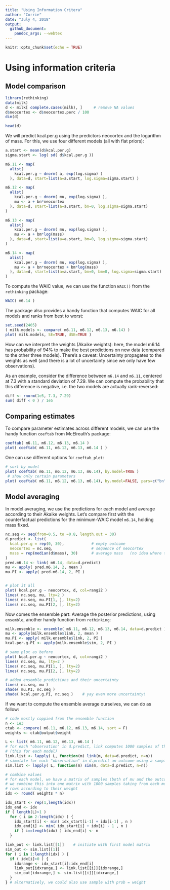 ```yaml
---
title: "Using Information Critera"
author: "Corrie"
date: "July 4, 2018"
output: 
  github_document:
    pandoc_args: --webtex
---
```


```r
knitr::opts_chunk$set(echo = TRUE)
```

# Using information criteria

## Model comparison
```r
library(rethinking)
data(milk)
d <- milk[ complete.cases(milk), ]     # remove NA values
d$neocortex <- d$neocortex.perc / 100
dim(d)

head(d)
```
We will predict kcal.per.g using the predictors neocortex and the logarithm of mass. For this, we use four different models (all with flat priors):
```r
a.start <- mean(d$kcal.per.g)
sigma.start <- log( sd( d$kcal.per.g ))

m6.11 <- map( 
  alist(
    kcal.per.g ~ dnorm( a, exp(log.sigma) )
  ), data=d, start=list(a=a.start, log.sigma=sigma.start) )

m6.12 <- map(
  alist(
    kcal.per.g ~ dnorm( mu, exp(log.sigma) ),
    mu <- a + bn*neocortex
  ), data=d, start=list(a=a.start, bn=0, log.sigma=sigma.start)
)

m6.13 <- map(
  alist(
    kcal.per.g ~ dnorm( mu, exp(log.sigma) ),
    mu <- a + bm*log(mass)
  ), data=d, start=list(a=a.start, bm=0, log.sigma=sigma.start)
)

m6.14 <- map(
  alist(
    kcal.per.g ~ dnorm( mu, exp(log.sigma) ),
    mu <- a + bn*neocortex + bm*log(mass)
  ), data=d, start=list(a=a.start, bn=0, bm=0, log.sigma=sigma.start)
)
```

To compute the WAIC value, we can use the function `WAIC()` from the `rethinking` package:
```r
WAIC( m6.14 )
```
The package also provides a handy function that computes WAIC for all models and ranks from best to worst:
```r
set.seed(2405)
( milk.models <- compare( m6.11, m6.12, m6.13, m6.14) )
plot( milk.models, SE=TRUE, dSE=TRUE )
```

How can we interpret the weights (Akaike weights): here, the model m6.14 has probability of 94% to make the best predictions on new data (compared to the other three models). There's a caveat: Uncertainty propagates to the weights as well (and there is a lot of uncertainty since we only have few observations).

As an example, consider the difference between `m6.14` and `m6.11`, centered at 7.3 with a standard deviation of 7.29. We can compute the probability that this difference is negative, i.e. the two models are actually rank-reversed:
```r
diff <- rnorm(1e5, 7.3, 7.29)
sum( diff < 0 ) / 1e5
```

## Comparing estimates
To compare parameter estimates across different models, we can use the handy function `coeftab` from McElreath's package:
```r
coeftab( m6.11, m6.12, m6.13, m6.14 )
plot( coeftab( m6.11, m6.12, m6.13, m6.14 ) )
```

One can use different options for `coeftab_plot`:
```r
# sort by model 
plot( coeftab( m6.11, m6.12, m6.13, m6.14), by.model=TRUE )    
 # show only certain parameters
plot( coeftab( m6.11, m6.12, m6.13, m6.14), by.model=FALSE, pars=c("bn", "bm") )    
```

## Model averaging
In model averaging, we use the predictions for each model and average according to their Akaike weights. 
Let's compare first with the counterfactual predictions for the minimum-WAIC model `m6.14`, holding mass fixed.
```r
nc.seq <- seq(from=0.5, to =0.8, length.out = 30)
d.predict <- list(
  kcal.per.g = rep(0, 30),            # empty outcome
  neocortex = nc.seq,                 # sequence of neocortex
  mass = rep(median(d$mass), 30)      # average mass   (no idea where the 4.5 came from)
)
pred.m6.14 <- link( m6.14, data=d.predict)
mu <- apply( pred.m6.14, 2, mean )
mu.PI <- apply( pred.m6.14, 2, PI )


# plot it all
plot( kcal.per.g ~ neocortex, d, col=rangi2 )
lines( nc.seq, mu, lty=2 )
lines( nc.seq, mu.PI[1, ], lty=2)
lines( nc.seq, mu.PI[2, ], lty=2)
```

Now comes the ensemble part: Average the posterior predictions, using `ensemble`, another handy function from `rethinking`:
```r
milk.ensemble <- ensemble( m6.11, m6.12, m6.13, m6.14, data=d.predict )
mu <- apply(milk.ensemble$link, 2, mean )
mu.PI <- apply( milk.ensemble$link, 2, PI )
kcal.per.g.PI <- apply(milk.ensemble$sim, 2, PI )

# same plot as before
plot( kcal.per.g ~ neocortex, d, col=rangi2 )
lines( nc.seq, mu, lty=2 )
lines( nc.seq, mu.PI[1, ], lty=2)
lines( nc.seq, mu.PI[2, ], lty=2)

# added ensemble predictions and their uncertainty
lines( nc.seq, mu )
shade( mu.PI, nc.seq )
shade( kcal.per.g.PI, nc.seq )    # yay even more uncertainty!
```

If we want to compute the ensemble average ourselves, we can do as follow:
```r
# code mostly coppied from the ensemble function
n <- 1e3
ctab <- compare( m6.11, m6.12, m6.13, m6.14, sort = F)
weights <- ctab@output$weight

L <- list( m6.11, m6.12, m6.13, m6.14 )
# for each "observation" in d.predict, link computes 1000 samples of the posterior mu 
# (this for each model)
link.list <- lapply( L, function(m) link(m, data=d.predict, n=n))
# simulate for each "observation" in d.predict an outcome using a sampled mu + sigma + dnorm
sim.list <- lapply( L, function(m) sim(m, data=d.predict, n=n))

# combine values
# for each model, we have a matrix of samples (both of mu and the outcome)
# we combine this into one matrix with 1000 samples taking from each model matrix 
# rows according to their weight
idx <- round( weights * n)

idx_start <- rep(1,length(idx))
idx_end <- idx
if ( length(L)>1 )
  for ( i in 2:length(idx) ) {
    idx_start[i] <- min( idx_start[i-1] + idx[i-1] , n )
    idx_end[i] <- min( idx_start[i] + idx[i] - 1 , n )
    if ( i==length(idx) ) idx_end[i] <- n
  }

link_out <- link.list[[1]]    # initiate with first model matrix
sim_out <- sim.list[[1]]
for ( i in 1:length(idx) ) {
  if ( idx[i]>0 ) {
    idxrange <- idx_start[i]:idx_end[i]
    link_out[idxrange,] <- link.list[[i]][idxrange,]
    sim_out[idxrange,] <- sim.list[[i]][idxrange,]
  }
} # alternatively, we could also use sample with prob = weight
```